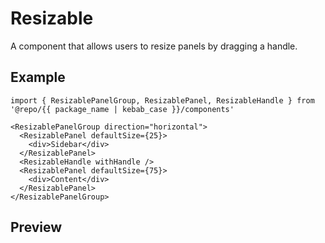 
<Meta of={Stories} />

# Resizable

A component that allows users to resize panels by dragging a handle.

## Example

```tsx
import { ResizablePanelGroup, ResizablePanel, ResizableHandle } from '@repo/{{ package_name | kebab_case }}/components'

<ResizablePanelGroup direction="horizontal">
  <ResizablePanel defaultSize={25}>
    <div>Sidebar</div>
  </ResizablePanel>
  <ResizableHandle withHandle />
  <ResizablePanel defaultSize={75}>
    <div>Content</div>
  </ResizablePanel>
</ResizablePanelGroup>
```

## Preview

<Primary />
